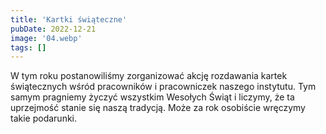 ```yaml
---
title: 'Kartki świąteczne'
pubDate: 2022-12-21
image: '04.webp'
tags: []
---
```


W tym roku postanowiliśmy zorganizować akcję rozdawania kartek świątecznych wśród pracowników i pracowniczek naszego instytutu. Tym samym pragniemy życzyć wszystkim Wesołych Świąt i liczymy, że ta uprzejmość stanie się naszą tradycją. Może za rok osobiście wręczymy takie podarunki.